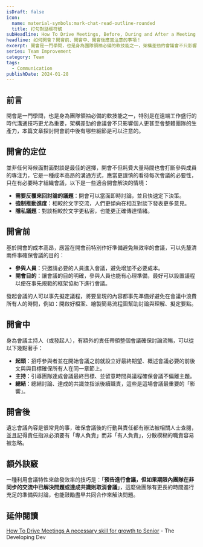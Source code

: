 ```yaml
---
isDraft: false
icon:
  name: material-symbols:mark-chat-read-outline-rounded
  title: 打勾對話框符號
subHeadline: How To Drive Meetings, Before, During and After a Meeting
headline: 如何開會？開會前、開會中、開會後應當注意的事項！
excerpt: 開會是一門學問，也是身為團隊領袖必備的軟技能之一，架構差勁的會議會不只影響個人更甚至會整體團隊的生產力，特別是在遠端工作盛行的時代溝通技巧更尤為重要，架構差勁的會議會不只影響個人更甚至會整體團隊的生產力，本篇文章探討開會前中後有哪些細節是可以注意的。
series: Team Improvement
category: Team
tags:
  - Communication
publishDate: 2024-01-28
---
```


## 前言

開會是一門學問，也是身為團隊領袖必備的軟技能之一，特別是在遠端工作盛行的時代溝通技巧更尤為重要，架構差勁的會議會不只影響個人更甚至會整體團隊的生產力，本篇文章探討開會前中後有哪些細節是可以注意的。

## 開會的定位

並非任何時候面對面對談是最佳的選擇，開會不但耗費大量時間也會打斷參與成員的專注力，它是一種成本高昂的溝通方式，應當更謹慎的看待每次會議的必要性，只在有必要時才組織會議，以下是一些適合開會解決的情境：

- **需要反覆來回討論的議題**：開會可以當面即時討論，並且快速定下決策。
- **強制推動進度**：相較於文字交流，人們更傾向在相互對談下發表更多意見。
- **隱私議題**：對談相較於文字更私密，也能更正確傳達情緒。

## 開會前

基於開會的成本高昂，應當在開會前特別作好準備避免無效率的會議，可以先釐清兩件事確保會議的目的：

- **參與人員**：只邀請必要的人員進入會議，避免增加不必要成本。
- **開會目的**：讓會議的目的明確，參與人員也能有心理準備，最好可以設置議程以便在事先規範的框架協助下進行會議。

發起會議的人可以事先擬定議程，將要呈現的內容都事先準備好避免在會議中浪費所有人的時間，例如：開啟好檔案、繪製簡易流程圖幫助討論與理解、擬定要點。

## 開會中

身為會議主持人（或發起人），有額外的責任帶領整個會議確保討論流暢，可以從以下幾點著手：

- **起頭**：招呼參與者並在開始會議之前就設立好最終期望、概述會議必要的前後文與與目標確保所有人在同一章節上。
- **主持**：引導團隊達成會議最終目標、並留意時間與議程確保會議不偏離主題。
- **總結**：總結討論、達成的共識並指派後續職責，這些是這場會議最重要的「影響」。

## 開會後

遺忘會議內容是很常見的事，確保會議後的行動與責任都有辦法被相關人士查閱，並且記得責任指派必須要有「專人負責」而非「有人負責」，分散模糊的職責容易被忽略。

## 額外訣竅

一種利用會議特性來啟發效率的技巧是：「**預告進行會議，但如果期限內團隊在非同步的交流中已解決問題或達成共識則取消會議**」，這麼做團隊有更長的時間進行充足的準備與討論，也能鼓勵盡早共同合作來解決問題。

## 延伸閱讀

[How To Drive Meetings A necessary skill for growth to Senior](https://www.developing.dev/p/how-to-drive-meetings?ref=dailydev) - The Developing Dev

